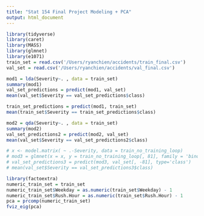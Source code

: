 ```yaml
---
title: "Stat 154 Final Project Modeling + PCA"
output: html_document
---
```


```r
library(tidyverse)
library(caret)
library(MASS)
library(glmnet)
library(e1071)
train_set = read.csv('/Users/ryanchien/accidents/train_final.csv')
val_set = read.csv('/Users/ryanchien/accidents/val_final.csv')
```

```r
mod1 = lda(Severity~. , data = train_set)
summary(mod1)
val_set_predictions = predict(mod1, val_set)
mean(val_set$Severity == val_set_predictions$class)

train_set_predictions = predict(mod1, train_set)
mean(train_set$Severity == train_set_predictions$class)
```

```r
mod2 = qda(Severity~. , data = train_set)
summary(mod2)
val_set_predictions2 = predict(mod2, val_set)
mean(val_set$Severity == val_set_predictions2$class)
```

```r
# x <- model.matrix( ~ .-Severity, data = train_no_training_loop)
# mod3 = glmnet(x = x, y = train_no_training_loop[, 81], family = 'binomial')
# val_set_predictions3 = predict(mod3, val_set[, -81], type='class')
# mean(val_set$Severity == val_set_predictions3$class)
```

```r
library(factoextra)
numeric_train_set = train_set
numeric_train_set$Weekday = as.numeric(train_set$Weekday) - 1
numeric_train_set$Rush.Hour = as.numeric(train_set$Rush.Hour) - 1
pca = prcomp(numeric_train_set)
fviz_eig(pca)
```













